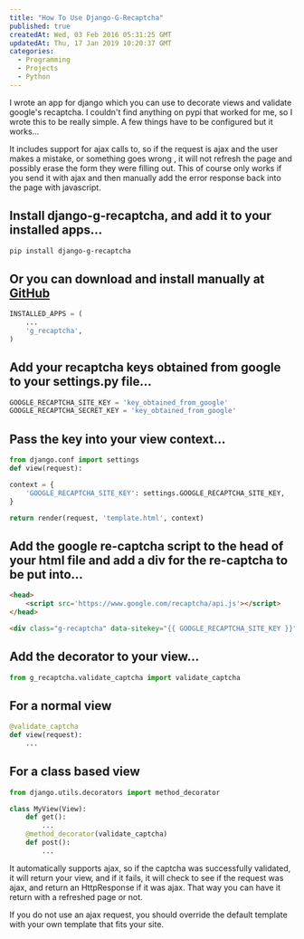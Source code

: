 ```yaml
---
title: "How To Use Django-G-Recaptcha"
published: true
createdAt: Wed, 03 Feb 2016 05:31:25 GMT
updatedAt: Thu, 17 Jan 2019 10:20:37 GMT
categories:
  - Programming
  - Projects
  - Python
---
```


I wrote an app for django which you can use to decorate views and validate google's recaptcha.  I couldn't find
anything on pypi that worked for me, so I wrote this to be really simple. A few things have to be configured but it
works...

It includes support for ajax calls to, so if the request is ajax and the user makes a mistake, or something goes wrong
, it will not refresh the page and possibly erase the form they were filling out. This of course only works if you
send it with ajax and then manually add the error response back into the page with javascript.

## Install django-g-recaptcha, and add it to your installed apps...

```bash
pip install django-g-recaptcha
```

## Or you can download and install manually at [GitHub](https://github.com/deltaskelta/django-g-recaptcha.git)

```python
INSTALLED_APPS = (
    ...
    'g_recaptcha',
)
```

## Add your recaptcha keys **obtained from google** to your settings.py file...

```python
GOOGLE_RECAPTCHA_SITE_KEY = 'key_obtained_from_google'
GOOGLE_RECAPTCHA_SECRET_KEY = 'key_obtained_from_google'
```

## Pass the key into your view context...

```python
from django.conf import settings
def view(request):

context = {
    'GOOGLE_RECAPTCHA_SITE_KEY': settings.GOOGLE_RECAPTCHA_SITE_KEY,
}

return render(request, 'template.html', context)
```

## Add the google re-captcha script to the head of your html file and add a div for the re-captcha to be put into...

```html
<head>
    <script src='https://www.google.com/recaptcha/api.js'></script>
</head>

<div class="g-recaptcha" data-sitekey="{{ GOOGLE_RECAPTCHA_SITE_KEY }}"></div>
```

## Add the decorator to your view...

```python
from g_recaptcha.validate_captcha import validate_captcha
```

## For a normal view

```python
@validate_captcha
def view(request):
    ...
```

## For a class based view

```python
from django.utils.decorators import method_decorator

class MyView(View):
    def get():
        ...
    @method_decorator(validate_captcha)
    def post():
        ...
```

It automatically supports ajax, so if the captcha was successfully validated, it will return your view, and if it
fails, it will check to see if the request was ajax, and return an HttpResponse if it was ajax. That way you can have
it return with a refreshed page or not.

If you do not use an ajax request, you should override the default template with your own template that fits your site.
